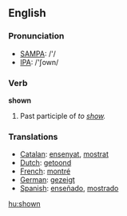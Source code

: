 ==English==

{{rank|mighty|Hart|social|923|shown|escape|Mr|shot}}

=== Pronunciation ===
*[[w:SAMPA|SAMPA]]: /'/
*[[w:IPA|IPA]]: /'ʃown/

=== Verb ===
'''shown'''
# Past participle of ''to [[show]].''

=== Translations ===
*[[Catalan]]: [[ensenyat]], [[mostrat]]
*[[Dutch]]: [[getoond]]
*[[French]]: [[montré]]
*[[German]]: [[gezeigt]]
*[[Spanish]]: [[enseñado]], [[mostrado]]

[[hu:shown]]